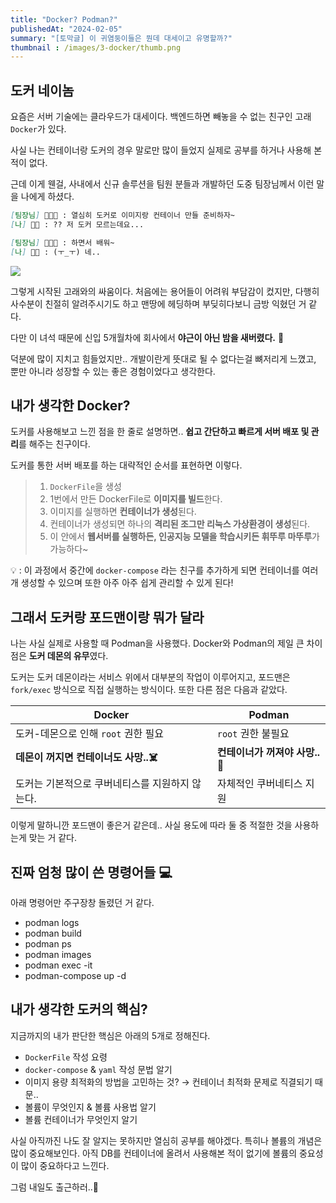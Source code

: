 ```yaml
---
title: "Docker? Podman?"
publishedAt: "2024-02-05"
summary: "[토막글] 이 귀염둥이들은 뭔데 대세이고 유명할까?"
thumbnail : /images/3-docker/thumb.png
---
```


## 도커 네이놈

요즘은 서버 기술에는 클라우드가 대세이다. 백엔드하면 빼놓을 수 없는 친구인 고래`Docker`가 있다.

사실 나는 컨테이너랑 도커의 경우 말로만 많이 들었지 실제로 공부를 하거나 사용해 본적이 없다.

근데 이게 웬걸, 사내에서 신규 솔루션을 팀원 분들과 개발하던 도중 팀장님께서 이런 말을 나에게 하셨다.

```md
[팀장님] 🧑‍💻💬 : 열심히 도커로 이미지랑 컨테이너 만들 준비하자~
[나] 👶💬 : ?? 저 도커 모르는데요...

[팀장님] 🧑‍💻💬 : 하면서 배워~
[나] 👶💬 : (ㅜ_ㅜ) 네..
```

<img src="/images/3-docker/docker.png" className="w-auto h-3 object-cover border-2 rounded-lg"/>

그렇게 시작된 고래와의 싸움이다. 처음에는 용어들이 어려워 부담감이 컸지만, 다행히 사수분이 친절히 알려주시기도 하고 맨땅에 헤딩하며 부딪히다보니 금방 익혔던 거 같다.

다만 이 녀석 때문에 신입 5개월차에 회사에서 **야근이 아닌 밤을 새버렸다.** 🫠

덕분에 많이 지치고 힘들었지만.. 개발이란게 뜻대로 될 수 없다는걸 뼈저리게 느꼈고, 뿐만 아니라 성장할 수 있는 좋은 경험이었다고 생각한다.

## 내가 생각한 Docker?

도커를 사용해보고 느낀 점을 한 줄로 설명하면.. **쉽고 간단하고 빠르게 서버 배포 및 관리**를 해주는 친구이다.

도커를 통한 서버 배포를 하는 대략적인 순서를 표현하면 이렇다.

> 1. `DockerFile`을 생성
> 2. 1번에서 만든 DockerFile로 **이미지를 빌드**한다.
> 3. 이미지를 실행하면 **컨테이너가 생성**된다.
> 4. 컨테이너가 생성되면 하나의 **격리된 조그만 리눅스 가상환경이 생성**된다.
> 5. 이 안에서 **웹서버를 실행하든, 인공지능 모델을 학습시키든 휘뚜루 마뚜루**가 가능하다~

💡 : 이 과정에서 중간에 `docker-compose` 라는 친구를 추가하게 되면 컨테이너를 여러개 생성할 수 있으며 또한 아주 아주 쉽게 관리할 수 있게 된다!

## 그래서 도커랑 포드맨이랑 뭐가 달라

나는 사실 실제로 사용할 때 Podman을 사용했다. Docker와 Podman의 제일 큰 차이점은 **도커 데몬의 유무**였다.

도커는 도커 데몬이라는 서비스 위에서 대부분의 작업이 이루어지고, 포드맨은 `fork/exec` 방식으로 직접 실행하는 방식이다.
또한 다른 점은 다음과 같았다.

| Docker  | Podman  |
|---|---|
| 도커-데몬으로 인해 `root` 권한 필요  | `root` 권한 불필요  |
| **데몬이 꺼지면 컨테이너도 사망..☠️** | **컨테이너가 꺼져야 사망..🐋**  |
| 도커는 기본적으로 쿠버네티스를 지원하지 않는다.  | 자체적인 쿠버네티스 지원 |

이렇게 말하니깐 포드맨이 좋은거 같은데.. 사실 용도에 따라 둘 중 적절한 것을 사용하는게 맞는 거 같다.

## 진짜 엄청 많이 쓴 명령어들 💻

아래 명령어만 주구장창 돌렸던 거 같다.

+ podman logs
+ podman build
+ podman ps
+ podman images
+ podman exec -it
+ podman-compose up -d

## 내가 생각한 도커의 핵심?

지금까지의 내가 판단한 핵심은 아래의 5개로 정해진다.

+ `DockerFile` 작성 요령
+ `docker-compose` & `yaml` 작성 문법 알기
+ 이미지 용량 최적화의 방법을 고민하는 것? → 컨테이너 최적화 문제로 직결되기 때문..
+ 볼륨이 무엇인지 & 볼륨 사용법 알기
+ 볼륨 컨테이너가 무엇인지 알기

사실 아직까진 나도 잘 알지는 못하지만 열심히 공부를 해야겠다.
특히나 볼륨의 개념은 많이 중요해보인다. 아직 DB를 컨테이너에 올려서 사용해본 적이 없기에 볼륨의 중요성이 많이 중요하다고 느낀다.


그럼 내일도 출근하러..🥸